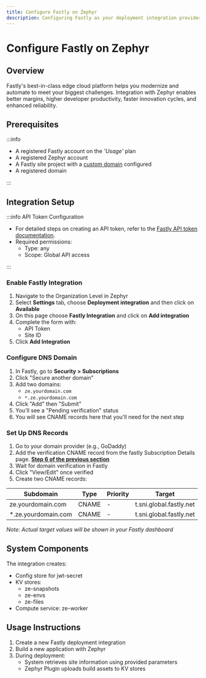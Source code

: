 ```yaml
---
title: Configure Fastly on Zephyr
description: Configuring Fastly as your deployment integration provider on Zephyr
---
```



# Configure Fastly on Zephyr

## Overview

Fastly's best-in-class edge cloud platform helps you modernize and automate to meet your biggest challenges. Integration with Zephyr enables better margins, higher developer productivity, faster innovation cycles, and enhanced reliability.

## Prerequisites

:::info

- A registered Fastly account on the _'Usage'_ plan
- A registered Zephyr account
- A Fastly site project with a [custom domain](https://docs.fastly.com/en/guides/working-with-domains) configured
- A registered domain

:::

## Integration Setup

:::info 
API Token Configuration

- For detailed steps on creating an API token, refer to the [Fastly API token documentation](https://www.fastly.com/documentation/guides/account-info/account-management/using-api-tokens/).
- Required permissions:
  - Type: any
  - Scope: Global API access

:::

<Steps>

### Enable Fastly Integration

1. Navigate to the Organization Level in Zephyr
2. Select **Settings** tab, choose **Deployment integration** and then click on **Available**
3. On this page choose **Fastly Integration** and click on **Add integration**
3. Complete the form with:
   - API Token
   - Site ID
4. Click **Add Integration**

### Configure DNS Domain

1. In Fastly, go to **Security > Subscriptions**
2. Click "Secure another domain"
3. Add two domains:
   - `ze.yourdomain.com`
   - `*.ze.yourdomain.com`
4. Click "Add" then "Submit" 
5. You'll see a "Pending verification" status
6. You will see CNAME records here that you'll need for the next step

### Set Up DNS Records

1. Go to your domain provider (e.g., GoDaddy)
2. Add the verification CNAME record from the fastly Subscription Details page. [**Step 6 of the previous section**](/cloud/fastly#configure-dns-domain)
3. Wait for domain verification in Fastly
4. Click "View/Edit" once verified
5. Create two CNAME records:

| Subdomain | Type | Priority | Target |
|-----------|------|----------|--------|
| ze.yourdomain.com | CNAME | - | t.sni.global.fastly.net |
| *.ze.yourdomain.com | CNAME | - | t.sni.global.fastly.net |

*Note: Actual target values will be shown in your Fastly dashboard*

</Steps>

## System Components

The integration creates:
- Config store for jwt-secret
- KV stores:
  - ze-snapshots
  - ze-envs
  - ze-files
- Compute service: ze-worker

## Usage Instructions

1. Create a new Fastly deployment integration
2. Build a new application with Zephyr
3. During deployment:
   - System retrieves site information using provided parameters
   - Zephyr Plugin uploads build assets to KV stores